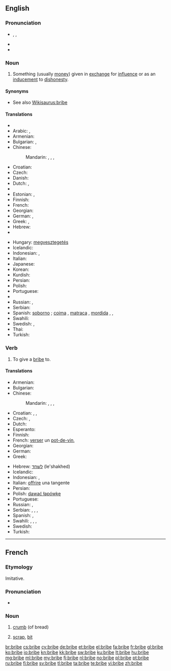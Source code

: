 ==English==

===Pronunciation===
* {{enPR|brīb}}, {{IPA|/braɪb/}}, {{SAMPA|/braIb/}}
* {{rhymes|aɪb}}
* {{audio|en-us-bribe.ogg|Audio (US)}}

===Noun===
{{en-noun}}

# Something (usually [[money]]) given in [[exchange]] for [[influence]] or as an [[inducement]] to [[dishonesty]].

====Synonyms====
* See also [[Wikisaurus:bribe]]

====Translations====
{{trans-top|inducement to dishonesty}}
* {{trreq|sq}}
* Arabic: {{t|ar|رشوة|f|tr=ríshwa}},  {{t|ar|رشا|f|tr=rashaa}}
* Armenian: {{t-|hy|կաշառք|tr=kašaṙk’}}
* Bulgarian: {{t+|bg|подкуп|m}},  {{t+|bg|рушвет|m}}
* Chinese:
*: Mandarin: {{t-|cmn|賄賂|sc=Hani}},  {{t-|cmn|贿赂|tr=huìlù|sc=Hani}},  {{t|cmn|行賄|sc=Hani}},  {{t|cmn|行贿|tr=xínghuì|sc=Hani}}
* Croatian: {{t-|hr|mito|n|alt=míto}}
* Czech: {{t-|cs|úplatek|m}}
* Danish: {{t|da|bestikke}}
* Dutch: {{t+|nl|steekpenning}},  {{t-|nl|smeergeld|n}}
* {{trreq|eo}}
* Estonian: {{t-|et|pistis}},  {{t|et|altkäemaks}}
* Finnish: {{t+|fi|lahjus}}
* French: {{t+|fr|pot-de-vin|m}}
* Georgian: {{t|ka|ქრთამი|tr=k'rt'ami|sc=Geor|xs=Georgian}}
* German: {{t-|de|Bestechungsgeld|n}},  {{t+|de|Bestechung|f}}
* Greek: {{t+|el|δωροδοκία|f|tr=dorodokía}}, {{t|el|δωροληψία|f|tr=dorolipsía}}
* Hebrew: {{t-|he|שוחד|m|tr=shokhad}}
* {{trreq|hi}}
{{trans-mid}}
* Hungary: [[megvesztegetés]]
* Icelandic: {{t|is|múta|f}}
* Indonesian: {{t|id|suap|xs=Indonesian}}, {{t|id|sogokan|xs=Indonesian}}
* Italian: {{t+|it|tangente|f}}
* Japanese: {{t-|ja|賄賂|tr=わいろ, wairo}}
* Korean: {{t|ko|뇌물|tr=noemul|sc=Hang}}
* Kurdish: {{ku-Arab|[[به‌رتیل]]}}
* Persian: {{t|fa|رشوه|sc=fa-Arab}}
* Polish: {{t+|pl|łapówka|f}}
* Portuguese: {{t+|pt|suborno|m}}
* {{trreq|ro}}
* Russian: {{t+|ru|взятка|f|tr=vzjátka}}, {{t+|ru|подкуп|m|tr=pódkup}}
* Serbian: {{t-|sr|mito|n}}
* Spanish: [[soborno]] {{m}} ; {{qualifier|colloquial}} [[coima]] {{f}}  {{qualifier|Argentina|Paraguay|Uruguay}}, [[matraca]] {{f}}  {{qualifier|Venezuela}}, [[mordida]] {{f}}  {{qualifier|Mexico}}, {{t|es|cohecho}}, {{t|es|alfadía|f}}
* Swahili: {{t+|sw|hongo|xs=Swahili}}
* Swedish: {{t+|sv|muta|c}}, {{t|sv|dusör}}
* Thai: {{t|th|สินบน|tr=sĭnbon}}
* Turkish: {{t+|tr|rüşvet}}
{{trans-bottom}}

===Verb===
{{en-verb|brib|ing}}

# {{transitive}} To give a [[bribe#Noun|bribe]] to.

====Translations====
{{trans-top|to give a bribe}}
* Armenian: {{t-|hy|կաշառել|tr=kašaṙel}}
* Bulgarian: {{t+|bg|подкупвам}}
* Chinese:
*: Mandarin: {{t-|cmn|賄賂|sc=Hani}},  {{t-|cmn|贿赂|tr=huìlù|sc=Hani}},  {{t|cmn|行賄|sc=Hani}},  {{t|cmn|行贿|tr=xínghuì|sc=Hani}}
* Croatian: {{t|hr|mititi|alt=mítiti}}, {{t-|hr|potkupiti|alt=potkúpiti}}, {{t|hr|potplatiti|alt=potplátiti}}
* Czech: {{t|cs|uplatit}}, {{t|cs|podplatit}}
* Dutch: {{t+|nl|omkopen}}
* Esperanto: {{t-|eo|korupti|xs=Esperanto}}
* Finnish: {{t+|fi|lahjoa}}
* French: [[verser]] un [[pot-de-vin]], {{t|fr|soudoyer}}
* Georgian: {{t|ka|ქრთამის მიცემა|tr=k'rt'amis mic'ema|sc=Geor|xs=Georgian}}
* German: {{t+|de|bestechen}}
* Greek: {{t|el|δωροδοκώ|tr=dorodokó|sc=Grek}}
{{trans-mid}}
* Hebrew: [[לשחד]] (le'shakhed)
* Icelandic: {{t|is|múta}}
* Indonesian: {{t|id|menyuap|xs=Indonesian}}, {{t|id|menyogok|xs=Indonesian}}
* Italian: [[offrire]] una tangente
* Persian: {{t|fa|رشوه دادن|sc=fa-Arab}}
* Polish: [[dawać łapówkę]]
* Portuguese: {{t+|pt|subornar}}
* Russian: {{t|ru|давать взятку|tr=davát’ vzjátku}}, {{t+|ru|подкупать|tr=podkupát’}}
* Serbian: {{t-|sr|митити|tr=mititi|sc=Cyrl}}, {{t-|sr|подмитити|tr=podmititi|sc=Cyrl}}, {{t-|sr|поткупити|tr=potkupiti|sc=Cyrl}}, {{t-|sr|потплатити|tr=potplatiti|sc=Cyrl}}
* Spanish: {{t-|es|sobornar}}, {{t|es|cohechar}}
* Swahili: {{t+|sw|hongo|xs=Swahili}},  {{t|sw|rushwa|xs=Swahili}},  {{t|sw|mlungula|xs=Swahili}},  {{t+|sw|chai|xs=Swahili}}
* Swedish: {{t+|sv|muta}}
* Turkish: {{t|tr|rüşvet vermek}}
{{trans-bottom}}

----

==French==

===Etymology===
Imitative.

===Pronunciation===
* {{IPA|/bʁib/|lang=fr}}

===Noun===
{{fr-noun|f}}

# {{obsolete|lang=fr}} [[crumb]] (of bread)
# [[scrap]], [[bit]]

[[br:bribe]]
[[cs:bribe]]
[[cy:bribe]]
[[de:bribe]]
[[et:bribe]]
[[el:bribe]]
[[fa:bribe]]
[[fr:bribe]]
[[gl:bribe]]
[[ko:bribe]]
[[io:bribe]]
[[kn:bribe]]
[[kk:bribe]]
[[sw:bribe]]
[[ku:bribe]]
[[lt:bribe]]
[[hu:bribe]]
[[mg:bribe]]
[[ml:bribe]]
[[my:bribe]]
[[fj:bribe]]
[[nl:bribe]]
[[no:bribe]]
[[pl:bribe]]
[[pt:bribe]]
[[ru:bribe]]
[[fi:bribe]]
[[sv:bribe]]
[[tl:bribe]]
[[ta:bribe]]
[[te:bribe]]
[[vi:bribe]]
[[zh:bribe]]